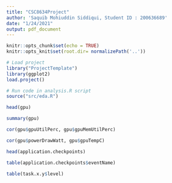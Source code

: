 ```yaml
---
title: "CSC8634Project"
author: 'Saquib Mohiuddin Siddiqui, Student ID : 200636689'
date: "1/24/2021"
output: pdf_document
---
```


```r
knitr::opts_chunk$set(echo = TRUE)
knitr::opts_knit$set(root.dir= normalizePath('..'))
```

```r
# Load project
library("ProjectTemplate")
library(ggplot2)
load.project()

# Run code in analysis.R script
source("src/eda.R")
```


```r
head(gpu)
```

```r
summary(gpu)
```


```r
cor(gpu$gpuUtilPerc, gpu$gpuMemUtilPerc)
```

```r
cor(gpu$powerDrawWatt, gpu$gpuTempC)
```


```r
head(application.checkpoints)
```

```r
table(application.checkpoints$eventName)
```


```r
table(task.x.y$level)
```


```r
```

